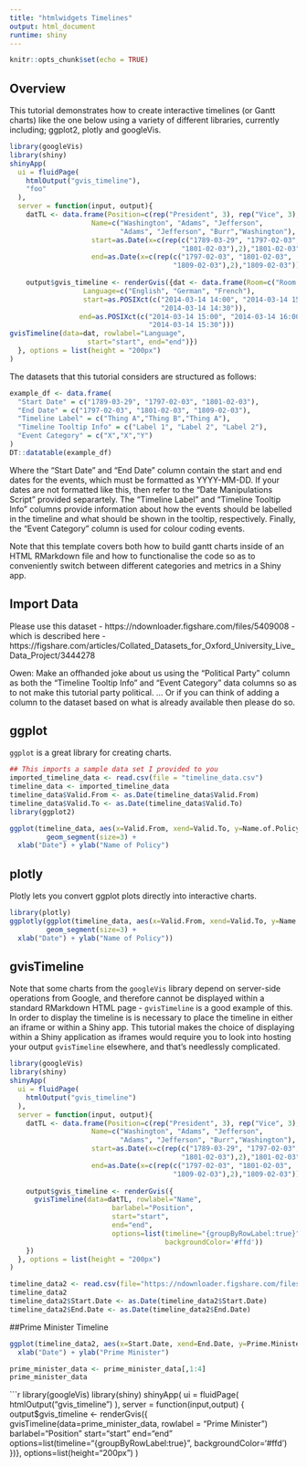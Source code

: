---
title: "htmlwidgets Timelines"
output: html_document
runtime: shiny
---

```{r setup, include=FALSE}
knitr::opts_chunk$set(echo = TRUE)
```

## Overview

This tutorial demonstrates how to create interactive timelines (or Gantt charts) like the one below using a variety of different libraries, currently including; ggplot2, plotly and googleVis.

```{r, echo=FALSE, fig.height=1, message=FALSE, warning=FALSE}
library(googleVis)
library(shiny)
shinyApp(
  ui = fluidPage(
    htmlOutput("gvis_timeline"),
    "foo"
  ),
  server = function(input, output){
    datTL <- data.frame(Position=c(rep("President", 3), rep("Vice", 3),"President"),
                    Name=c("Washington", "Adams", "Jefferson",
                           "Adams", "Jefferson", "Burr","Washington"),
                    start=as.Date(x=c(rep(c("1789-03-29", "1797-02-03", 
                                          "1801-02-03"),2),"1801-02-03")),
                    end=as.Date(x=c(rep(c("1797-02-03", "1801-02-03", 
                                        "1809-02-03"),2),"1809-02-03")))
    
    output$gvis_timeline <- renderGvis({dat <- data.frame(Room=c("Room 1","Room 2","Room 3"),
                  Language=c("English", "German", "French"),
                  start=as.POSIXct(c("2014-03-14 14:00", "2014-03-14 15:00",
                                     "2014-03-14 14:30")),
                 end=as.POSIXct(c("2014-03-14 15:00", "2014-03-14 16:00",
                                  "2014-03-14 15:30")))
gvisTimeline(data=dat, rowlabel="Language",
                   start="start", end="end")})
  }, options = list(height = "200px")
)
```

The datasets that this tutorial considers are structured as follows:

```{r example_df, echo=FALSE}
example_df <- data.frame(
  "Start Date" = c("1789-03-29", "1797-02-03", "1801-02-03"),
  "End Date" = c("1797-02-03", "1801-02-03", "1809-02-03"),
  "Timeline Label" = c("Thing A","Thing B","Thing A"),
  "Timeline Tooltip Info" = c("Label 1", "Label 2", "Label 2"),
  "Event Category" = c("X","X","Y")
)
DT::datatable(example_df)
```

Where the "Start Date" and "End Date" column contain the start and end dates for the events, which must be formatted as YYYY-MM-DD. If your dates are not formatted like this, then refer to the "Date Manipulations Script" provided separartely. The "Timeline Label" and "Timeline Tooltip Info" columns provide information about how the events should be labelled in the timeline and what should be shown in the tooltip, respectively. Finally, the "Event Category" column is used for colour coding events.

Note that this template covers both how to build gantt charts inside of an HTML RMarkdown file and how to functionalise the code so as to conveniently switch between different categories and metrics in a Shiny app.

## Import Data

Please use this dataset - https://ndownloader.figshare.com/files/5409008 - which is described here - https://figshare.com/articles/Collated_Datasets_for_Oxford_University_Live_Data_Project/3444278

Owen: Make an offhanded joke about us using the "Political Party" column as both the "Timeline Tooltip Info" and "Event Category" data columns so as to not make this tutorial party political. ... Or if you can think of adding a column to the dataset based on what is already available then please do so.

## ggplot

`ggplot` is a great library for creating charts.

```{r}
## This imports a sample data set I provided to you
imported_timeline_data <- read.csv(file = "timeline_data.csv")
timeline_data <- imported_timeline_data
timeline_data$Valid.From <- as.Date(timeline_data$Valid.From)
timeline_data$Valid.To <- as.Date(timeline_data$Valid.To)
library(ggplot2)

ggplot(timeline_data, aes(x=Valid.From, xend=Valid.To, y=Name.of.Policy, yend=Name.of.Policy, colour=Type)) +
         geom_segment(size=3) + 
  xlab("Date") + ylab("Name of Policy")
```

## plotly

Plotly lets you convert ggplot plots directly into interactive charts.

```{r}
library(plotly)
ggplotly(ggplot(timeline_data, aes(x=Valid.From, xend=Valid.To, y=Name.of.Policy, yend=Name.of.Policy, colour=Type)) +
         geom_segment(size=3) + 
  xlab("Date") + ylab("Name of Policy"))
```


## gvisTimeline

Note that some charts from the `googleVis` library depend on server-side operations from Google, and therefore cannot be displayed within a standard RMarkdown HTML page - `gvisTimeline` is a good example of this. In order to display the timeline is is necessary to place the timeline in either an iframe or within a Shiny app. This tutorial makes the choice of displaying within a Shiny application as iframes would require you to look into hosting your output `gvisTimeline` elsewhere, and that's needlessly complicated.

```{r, echo=TRUE}
library(googleVis)
library(shiny)
shinyApp(
  ui = fluidPage(
    htmlOutput("gvis_timeline")
  ),
  server = function(input, output){
    datTL <- data.frame(Position=c(rep("President", 3), rep("Vice", 3),"President"),
                    Name=c("Washington", "Adams", "Jefferson",
                           "Adams", "Jefferson", "Burr","Washington"),
                    start=as.Date(x=c(rep(c("1789-03-29", "1797-02-03", 
                                          "1801-02-03"),2),"1801-02-03")),
                    end=as.Date(x=c(rep(c("1797-02-03", "1801-02-03", 
                                        "1809-02-03"),2),"1809-02-03")))
    
    output$gvis_timeline <- renderGvis({
      gvisTimeline(data=datTL, rowlabel="Name",
                         barlabel="Position",
                         start="start", 
                         end="end",
                         options=list(timeline="{groupByRowLabel:true}",
                                      backgroundColor='#ffd'))
    })
  }, options = list(height = "200px")
)
```

```{r}
timeline_data2 <- read.csv(file="https://ndownloader.figshare.com/files/5409008")
timeline_data2
timeline_data2$Start.Date <- as.Date(timeline_data2$Start.Date)
timeline_data2$End.Date <- as.Date(timeline_data2$End.Date)
```


##Prime Minister Timeline
```{r}
ggplot(timeline_data2, aes(x=Start.Date, xend=End.Date, y=Prime.Minister[1:24], yend=Prime.Minister[24], colour=Political.Party)) + geom_segment(size=1) + 
  xlab("Date") + ylab("Prime Minister")
```

```{r}
prime_minister_data <- prime_minister_data[,1:4]
prime_minister_data
```


```{r}
library(googleVis)
library(shiny)
shinyApp(
  ui = fluidPage( htmlOutput("gvis_timeline")
                  ),
  server = function(input,output) { 
output$gvis_timeline <- renderGvis({
  gvisTimeline(data=prime_minister_data, rowlabel = "Prime Minister")
  barlabel="Position"
  start="start"
end="end"
options=list(timeline="{groupByRowLabel:true}",
             backgroundColor='#ffd')
})}, 
options=list(height="200px")
)